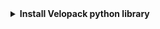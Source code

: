 <FancyStep step={props.step}>
    <details>
        <summary>
            <strong>Install Velopack python library</strong>
        </summary>

        Install velopack from the Python Package Index:
        ```txt
        pip install velopack
        ```
    </details>
</FancyStep>